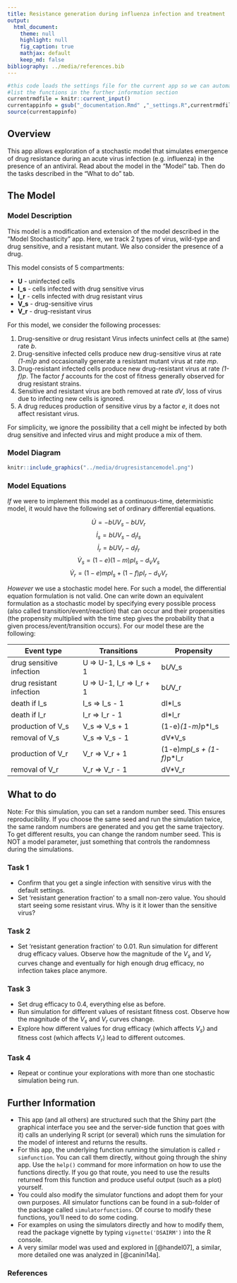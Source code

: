 ```yaml
---
title: Resistance generation during influenza infection and treatment
output:
  html_document:
    theme: null
    highlight: null
    fig_caption: true
    mathjax: default 
    keep_md: false
bibliography: ../media/references.bib
---
```


```r
#this code loads the settings file for the current app so we can automatically 
#list the functions in the further information section
currentrmdfile = knitr::current_input() 
currentappinfo = gsub("_documentation.Rmd" ,"_settings.R",currentrmdfile)
source(currentappinfo)
```


## Overview {#shinytab1}
This app allows exploration of a stochastic model that simulates emergence of drug resistance during an acute virus infection (e.g. influenza) in the presence of an antiviral. Read about the model in the "Model" tab. Then do the tasks described in the "What to do" tab.


## The Model {#shinytab2}

### Model Description
This model is a modification and extension of the model described in the "Model Stochasticity" app. Here, we track 2 types of virus, wild-type and drug sensitive, and a resistant mutant. We also consider the presence of a drug. 

This model consists of 5 compartments:

* **U** - uninfected cells 
* **I_s** - cells infected with drug sensitive virus
* **I_r** - cells infected with drug resistant virus
* **V_s** - drug-sensitive virus
* **V_r** - drug-resistant virus


For this model, we consider the following processes: 

1. Drug-sensitive or drug resistant Virus infects uninfect cells at (the same) rate _b_.
2. Drug-sensitive infected cells produce new drug-sensitive virus at rate _(1-m)p_ and occasionally generate a resistant mutant virus at rate _mp_. 
3. Drug-resistant infected cells produce new drug-resistant virus at rate _(1-f)p_. The factor _f_ accounts for the cost of fitness generally observed for drug resistant strains.
4. Sensitive and resistant virus are both removed at rate _dV_, loss of virus due to infecting new cells is ignored.
5. A drug reduces production of sensitive virus by a factor _e_, it does not affect resistant virus.

For simplicity, we ignore the possibility that a cell might be infected by both drug sensitive and infected virus and might produce a mix of them.

### Model Diagram


```r
knitr::include_graphics("../media/drugresistancemodel.png")
```


### Model Equations
*If* we were to implement this model as a continuous-time, deterministic model, it would have the following set of ordinary differential equations. 


$$\dot U =  - bUV_s - bU V_r$$
$$\dot I_s = bUV_s - d_I I_s$$
$$\dot I_r = bUV_r - d_I I_r$$
$$\dot V_s = (1-e)(1-m)pI_s - d_V V_s$$
$$\dot V_r = (1-e)mpI_s + (1-f)pI_r - d_V V_r$$



*However* we use a stochastic model here. For such a model, the differential equation formulation is not valid. One can write down an equivalent formulation as a stochastic model by specifying every possible process (also called transition/event/reaction) that can occur and their propensities (the propensity multiplied with the time step gives the probability that a given process/event/transition occurs). For our model these are the following:

Event type                |  Transitions                |   Propensity                       |
----------                |  -----------                |   ----------                       |
drug sensitive infection  |  U => U-1, I_s => I_s + 1   |   b*U*V_s                          |
drug resistant infection  |  U => U-1, I_r => I_r + 1   |   b*U*V_r                          |
death if I_s              |  I_s => I_s - 1             |   dI*I_s                           |
death if I_r              |  I_r => I_r - 1             |   dI*I_r                           |
production of V_s         |  V_s => V_s + 1             |   (1-e)*(1-m)*p*I_s                |
removal of V_s            |  V_s => V_s - 1             |   dV*V_s                           | 
production of V_r         |  V_r => V_r + 1             |   (1-e)*m*p*I_s + (1-f)*p*I_r      |
removal of V_r            |  V_r => V_r - 1             |   dV*V_r                           | 




## What to do {#shinytab3}

Note: For this simulation, you can set a random number seed. This ensures reproducibility. If you choose the same seed and run the simulation twice, the same random numbers are generated and you get the same trajectory. To get different results, you can change the random number seed. This is NOT a model parameter, just something that controls the randomness during the simulations.

### Task 1 
* Confirm that you get a single infection with sensitive virus with the default settings.
* Set 'resistant generation fraction' to a small non-zero value. You should start seeing some resistant virus. Why is it it lower than the sensitive virus?

### Task 2 
* Set 'resistant generation fraction' to 0.01. Run simulation for different drug efficacy values. Observe how the magnitude of the _V~s~_ and _V~r~_ curves change and eventually for high enough drug efficacy, no infection takes place anymore.


### Task 3 
* Set drug efficacy to 0.4, everything else as before.
* Run simulation for different values of resistant fitness cost. Observe how the magnitude of the _V~s~_ and _V~r~_ curves change.
* Explore how different values for drug efficacy (which affects _V~s~_) and fitness cost (which affects _V~r~_) lead to different outcomes.

### Task 4 
* Repeat or continue your explorations with more than one stochastic simulation being run.



## Further Information {#shinytab4}
* This app (and all others) are structured such that the Shiny part (the graphical interface you see and the server-side function that goes with it) calls an underlying R script (or several) which runs the simulation for the model of interest and returns the results.
* For this app, the underlying function running the simulation is called ``r simfunction``. You can call them directly, without going through the shiny app. Use the `help()` command for more information on how to use the functions directly. If you go that route, you need to use the results returned from this function and produce useful output (such as a plot) yourself. 
* You could also modify the simulator functions and adopt them for your own purposes. All simulator functions can be found in a sub-folder of the package called `simulatorfunctions`. Of course to modify these functions, you'll need to do some coding.
* For examples on using the simulators directly and how to modify them, read the package vignette by typing `vignette('DSAIRM')` into the R console.
* A very similar model was used and explored in [@handel07], a similar, more detailed one was analyzed in [@canini14a].

### References


